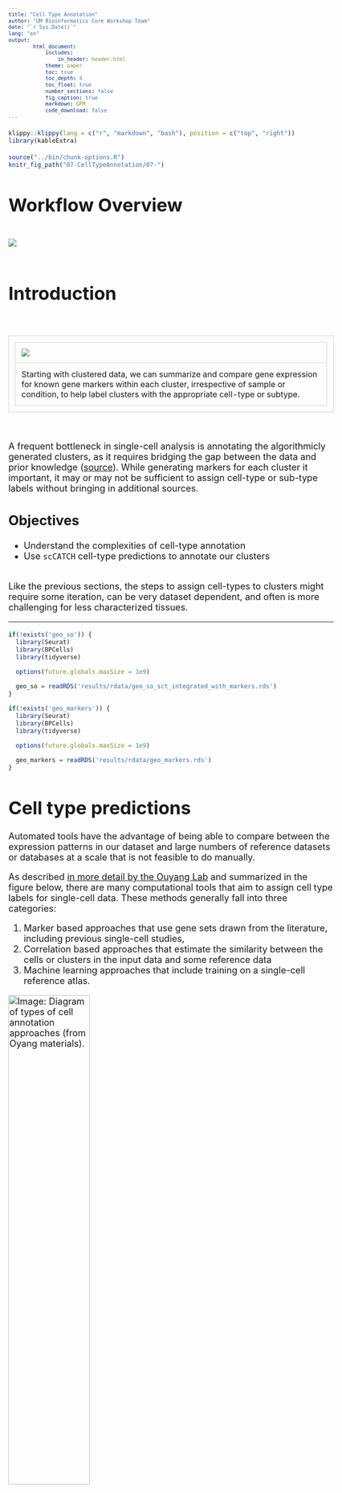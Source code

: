 ```yaml
---
title: "Cell Type Annotation"
author: "UM Bioinformatics Core Workshop Team"
date: "`r Sys.Date()`"
lang: "en"
output:
        html_document:
            includes:
                in_header: header.html
            theme: paper
            toc: true
            toc_depth: 4
            toc_float: true
            number_sections: false
            fig_caption: true
            markdown: GFM
            code_download: false
---
```


<style type="text/css">
body {
   font-size: 18px;
}

code.r{
  font-size: 12px;
}
pre {
  font-size: 12px
}

table.fig, th.fig, td.fig {
  border: 1px solid lightgray;
  border-collapse: collapse;
  padding: 12px;
}

.prepared_content {
  border-radius: 10px;
  padding: 5px 5px 5px 95px;
  background: #FFF8DC left 10px top 10px / 65px no-repeat;
}

.cooking_show {
  background-image: url("images/curriculum/cooking_show-1.png");
}
</style>

```r
klippy::klippy(lang = c("r", "markdown", "bash"), position = c("top", "right"))
library(kableExtra)
```

```r
source("../bin/chunk-options.R")
knitr_fig_path("07-CellTypeAnnotation/07-")
```

# Workflow Overview {.unlisted .unnumbered}

<br/>
![](images/wayfinder/07-CellTypeAnnos-Wayfinder.png)
<br/>
<br/>

# Introduction

<br/>
<table class='fig'><tr><td class='fig'>
![](images/graphical_abstracts/07-CellTypeAnnos-Abstract.png)
</td></tr><tr><tr class='fig'><td class='fig'>Starting with clustered data, we can summarize and compare gene expression for known gene markers within each cluster, irrespective of sample or condition, to help label clusters with the appropriate cell-type or subtype.
</td></tr>
</table>
<br/>

A frequent bottleneck in single-cell analysis is annotating the algorithmicly generated clusters, as it requires bridging the gap between the data and prior knowledge ([source](https://bioconductor.org/books/3.15/OSCA.basic/cell-type-annotation.html)). While generating markers for each cluster it important, it may or may not be sufficient to assign cell-type or sub-type labels without bringing in additional sources. 
<br/>

## Objectives

-  Understand the complexities of cell-type annotation    
-  Use `scCATCH` cell-type predictions to annotate our clusters   

<br/>
Like the previous sections, the steps to assign cell-types to clusters might require some iteration, can be very dataset dependent, and often is more challenging for less characterized tissues. 
<br/>

----

```r
if(!exists('geo_so')) {
  library(Seurat)
  library(BPCells)
  library(tidyverse)

  options(future.globals.maxSize = 1e9)

  geo_so = readRDS('results/rdata/geo_so_sct_integrated_with_markers.rds')
}

if(!exists('geo_markers')) {
  library(Seurat)
  library(BPCells)
  library(tidyverse)

  options(future.globals.maxSize = 1e9)

  geo_markers = readRDS('results/rdata/geo_markers.rds')
}
```

# Cell type predictions

Automated tools have the advantage of being able to compare between the expression patterns in our dataset and large numbers of reference datasets or databases at a scale that is not feasible to do manually.

As described [in more detail by the Ouyang Lab](https://ouyanglab.com/singlecell/clust.html#annotating-clusters) and summarized in the figure below, there are many computational tools that aim to assign cell type labels for single-cell data. These methods generally fall into three categories: 

1. Marker based approaches that use gene sets drawn from the literature, including previous single-cell studies, 
2. Correlation based approaches that estimate the similarity between the cells or clusters in the input data and some reference data
3. Machine learning approaches that include training on a single-cell reference atlas. 

![Image: Diagram of types of cell annotation approaches (from Oyang materials).](./images/curriculum/07-CellTypeAnnotation/Ouyang_clust-celltype.png){height=50%}     
<br/>

However, across any of these approaches the quality of the reference data (and reliability of the authors labels) and relevancy to your specific tissue/experiment (and the resolution of your biological question) is crucial. Additionally, it's important to consider that rare or novel cell populations may not be present or well-characterized in available references and that even after filtering, some clusters might correspond to stressed or dying cells and not a particular cell-type or subtype. Therefore, any prediction should be reviewed and considered in the context both marker gene expression for the dataset and knowledge of the biological system and broader literature. 

Some tools and references are available solely or primarily for human tissues (and not mouse or rat), particular for tissues other than PBMCs and the brain. For human data, if a relevant reference is available for your experiment, we would recommend trying [Azimuth (created by authors of Seurat)](https://azimuth.hubmapconsortium.org/). [10x has a tutorial](https://www.10xgenomics.com/analysis-guides/automated-cell-type-annotation-from-r-to-loupe-using-louper) that includes example of using Azimuth, including a feature of the tool that allows for first pass of cell-type assignment of more common cell-types followed by identifying rarer populations. 

<details>
    <summary>*Additional automated annotation resources*</summary>
    Automated cell-type annotation is an active area of research and development and many other tools and resources are available, including [OSCA's demonstration of the SingleR method](https://bioconductor.org/books/3.15/OSCA.basic/cell-type-annotation.html), a [Tutorial by Clarke et al. for cell-type annotations](https://pubmed.ncbi.nlm.nih.gov/34031612/), and an [entire chapter of the SC best practices book](https://www.sc-best-practices.org/cellular_structure/annotation.html#automated-annotation).
</details>
<br>

# Using scCATCH

A tool we often use for both mouse and human data cell-type predictions is called [scCATCH](https://github.com/ZJUFanLab/scCATCH/wiki) which, per the author's description in [Shao et al (2020)](https://www.ncbi.nlm.nih.gov/pmc/articles/PMC7031312/), annotates cell-types using a "tissue-specific cellular taxonomy reference database (CellMatch) and [an] evidence-based scoring (ES) protocol". The CellMatch reference is compiled from CellMarker ([Zhang et al., 2019b](https://www.cell.com/servlet/linkout?suffix=e_1_5_1_2_33_2&dbid=8&doi=10.1016/j.isci.2020.100882&key=30289549&cf=)), MCA ([Han et al., 2018](https://www.cell.com/servlet/linkout?suffix=e_1_5_1_2_10_2&dbid=8&doi=10.1016/j.isci.2020.100882&key=29775597&cf=)), CancerSEA ([Yuan et al., 2019](https://www.cell.com/servlet/linkout?suffix=e_1_5_1_2_29_2&dbid=8&doi=10.1016/j.isci.2020.100882&key=30329142&cf=)), and the [CD Marker Handbook](https://www.abcam.com/primary-antibodies/human-cd-antigen-guide) and PMIDs for relevant literature are reported in the prediction results. 

<!-- consider adding [scType](https://cran.r-project.org/web/packages/scCATCH/vignettes/tutorial.html) as an alternative -->

![Image: scCATCH summary from Shao et al (2020).](./images/curriculum/07-CellTypeAnnotation/scCATCH-paper-VizAbstract.jpeg){height=60%}   
<br/>

First, we need to load the scCATCH library. Then, we'll double check that we are using the expected resolution cluster results (this is particularly important if we generated multiple resolutions in our clustering steps), before creating a new object from our `counts` data with `createscCATCH()` and adding our marker genes to the scCATCCH object.

To increase the speed and accuracy of our predictions, we'll create query of relevant tissues (which requires some prior knowledge of the experiment and using the [scCATCH wiki](https://github.com/ZJUFanLab/scCATCH/wiki){target='_blank'} to select tissues from the species) before we run the tool:

```r
# =========================================================================
# Cell Type Annotation
# =========================================================================

# Load scCATCH
library(scCATCH)

# check that cell identities are set to expected resolution 
all(Idents(geo_so) == geo_so$integrated.sct.rpca.clusters)

```

```r
# -------------------------------------------------------------------------
# Annotate clusters using scCATCH

# create scCATCH object, using count data
geo_catch = createscCATCH(data = geo_so@assays$SCT@counts, cluster = as.character(Idents(geo_so)))

# add marker genes to use for predictions
geo_catch@markergene = geo_markers
```

```r
# -------------------------------------------------------------------------
# specify tissues/cell-types from the scCATCH reference
tissues_of_interest = c('Blood', 'Peripheral Blood', 'Muscle', 'Skeletal muscle', 'Epidermis', 'Skin')
species_tissue_mask = cellmatch$species == 'Mouse' & cellmatch$tissue %in% tissues_of_interest
geo_catch@marker = cellmatch[species_tissue_mask, ]
```

```r
# -------------------------------------------------------------------------
# run scCATCH to generate predictions
geo_catch = findcelltype(geo_catch)

# look at the predictions
View(head(geo_catch@celltype))
```


```r
# -------------------------------------------------------------------------
# cleanup predictions
sc_pred_tbl = geo_catch@celltype %>% 
  select(cluster, cell_type, celltype_score) %>%
  rename(cell_type_prediction = cell_type)
sc_pred_tbl
```

```r
sc_pred_tbl = geo_catch@celltype %>% 
  select(cluster, cell_type, celltype_score) %>%
  rename(cell_type_prediction = cell_type)

sc_pred_tbl %>%
  kable("html") %>%
  kable_styling(font_size = 12,
                bootstrap_options='condensed',
                html_font = '"Arial Narrow", arial, helvetica, sans-serif') %>%
  scroll_box(height='100%', width='1000px')
```


When we look at our results we can see the cell type score, which gives us an idea of the confidence of that prediction. Not shown here but the full `celltype` table also includes marker genes and PMIDs for relevant literature for each prediction.

In our experience, these kinds of results often help guide cluster annotation but scores can vary and the predictions may need to be revised based on researcher's knowledge of the biological system. As these cell-types correspond to the cell-types and subtypes we'd expect to be present in these data and most of the prediction scores are quite high, we can reasonably use these results to help annotate our clusters with some minor adjustments. 

To revise the cluster annotation from those predicted by scCATCH, it can be helpful to output a table that can be edited in excel or a text editor.
```r
# -------------------------------------------------------------------------
# Write scCATCH predictions to file
write_csv(sc_pred_tbl, file = 'results/tables/scCATCH_cluster_predictions.csv')
```

# Known cell-type markers

To confirm and/or refine the scCATCH predictions, we'll spot check some known markers for immune populations. Then we'll look look at some other key marker genes from some other relevant resources like [Chen et al (2021)](https://www.nature.com/articles/s41467-021-27563-3), [Buechler et al (2021)](https://www.nature.com/articles/s41586-021-03549-5) [Roman (2023)](https://pmc.ncbi.nlm.nih.gov/articles/PMC10296409/#sec3-biomolecules-13-00945 ),  [Li et al (2022)](https://bmcbioinformatics.biomedcentral.com/articles/10.1186/s12859-022-04817-5/figures/2) and [Nestorowa et al (2016)](https://ashpublications.org/blood/article/128/8/e20/35749/A-single-cell-resolution-map-of-mouse) to see if other modifications should be made to the scCATCH predictions:

## Immune marker genes

```r
# -------------------------------------------------------------------------
# Create a **named list** of immune cells and associated gene markers

immune_markers = list(
  'Inflam. Macrophage' = c('Cd14', 'Cxcl2'),
  'Platelet' = c('Pf4'),
  'Mast cells' = c('Gata2', 'Kit'),
  'NK cells' = c('Nkg7', 'Klrd1'),
  'B-cell'= c( 'Ly6d', 'Cd19', 'Cd79b', 'Ms4a1'),
  'T-cell' = c( 'Cd3d','Cd3e','Cd3g')
  ) 
immune_markers
```


```r
# -------------------------------------------------------------------------
# Make a dot plot of immune markers to refine cluster identification
# Since this dot plot is based on known markers instead of empirical markers,
# we'll cue that by using red instead of the default blue. 
immune_markers_plot_basic = DotPlot(geo_so,
                              features = immune_markers,
                              assay = 'SCT',
                              cols = c("lightgrey", "darkred"))

immune_markers_plot_basic
```

Dot plots show the gene expression patterns across clusters. This plot
also groups the genes by their immune cell categories. It's very nice - but the 
genes symbols (bottom) are overlapping and hard to read. Also the immune cell 
categories (top) are truncated. Since this is a ggplot object, we can adjust it
to create a better plot:

```r
# -------------------------------------------------------------------------
# Start with the plot above but reduce the font size and rotate the gene labels 

immune_markers_plot_better = immune_markers_plot_basic + 
  theme(text=element_text(size=10),
        axis.text.x = element_text(angle = 45, vjust = 0.5))

immune_markers_plot_better
```

More readable than before - but with a few more ggplot functions, we can make 
it even better:

- [coord_flip()](https://ggplot2.tidyverse.org/reference/coord_flip.html){target='_blank'} rotates the plot
- [facet_grid()](https://ggplot2.tidyverse.org/reference/facet_grid.html){target='_blank'} adds space between the cell types
- [theme()](https://ggplot2.tidyverse.org/reference/theme.html){target='_blank'} paramaters makes the cell type labels horizontal and to right the gene symbols


```r
# -------------------------------------------------------------------------
# Continuing adjustments to plot above

immune_markers_plot_best = immune_markers_plot_better +
  coord_flip() +
  facet_grid(rows = vars(feature.groups),
             scales = 'free',
             space = 'free',
             switch ='y') +
  theme(strip.placement = 'outside',
        strip.text.y.left = element_text(angle = 0))
immune_markers_plot_best
```

```r
# -------------------------------------------------------------------------
# save dot plot to file

ggsave(filename = 'results/figures/immune_markers_sct_dot_plot.png', 
       plot = immune_markers_plot_best,
       width = 10, height = 5, units = 'in')
```

## Other marker genes

For immune markers (above) we created a **named list** of cell types and gene 
markers. Here's another way to create a named list by building it from a
table. It's a few more steps, but it's a handy alternative and can sometimes
make the data clearer.

```r
# -------------------------------------------------------------------------
# Create lists of other cells and associated gene markers

other_markers_string = "
cell_type      | gene_markers         | comment
Pericyte       | Acan, Sox9           | 
SMC            | Acta2, Myh11         | mesenchymal smooth-muscle cell/mesenchymal lineage
Keratinocytes  | Thy1, Dlk1           | fibro progenitors
Myofibroblasts | Tmem100, Cd34, Ly6c1 | hematopoetic stem/activated fibroblast
Fibroblast     | Dpt, Fn1, Col3a1     | activated fib
Endothelial    | Pecam1, Cd38         | from wound healing; Pecam1 also exp in endothelial
HSC            | Ltb, Cd74            | less well defined/conflicting definitions
Erythroid      | Hba-a1               |
"
other_marker_tbl = read_delim(other_markers_string,
                              delim="|",
                              trim_ws=TRUE,
                              show_col_types = FALSE)
other_marker_tbl
```

```r
# -------------------------------------------------------------------------
# Make marker tibble into named list

# Split comma seperated gene symbols into actual lists
other_marker_tbl$gene_markers = str_split(other_marker_tbl$gene_markers, ",")

# Remove any stray whitespace before/after gene symbol
other_marker_tbl$gene_markers = lapply(other_marker_tbl$gene_markers, str_trim)

# Make a named list of cell_type -> marker gene symmbols
other_markers = setNames(other_marker_tbl$gene_markers, other_marker_tbl$cell_type)

other_markers
```

```r
# -------------------------------------------------------------------------
# Plot known cell-type markers

other_markers_dot_plot_basic = DotPlot(geo_so, 
                                       features = other_markers,
                                       assay = 'SCT',
                                       cols = c("lightgrey", "darkred")) +
  theme(text=element_text(size=10), axis.text.x = element_text(angle = 45, vjust = 0.5))
other_markers_dot_plot_basic
```

```r
# -------------------------------------------------------------------------
# Enhance plot aesthetics as we did above

other_markers_dot_plot = other_markers_dot_plot_basic + 
  theme(text=element_text(size=10),
        axis.text.x = element_text(angle = 45, vjust = 0.5)) +
  coord_flip() +
  facet_grid(rows = vars(feature.groups),
             scales = 'free',
             space = 'free',
             switch ='y') +
  theme(strip.placement = 'outside',
        strip.text.y.left = element_text(angle = 0))
other_markers_dot_plot
```

```r
# -------------------------------------------------------------------------
# Save other markers dot plot to file
ggsave(filename = 'results/figures/other_markers_sct_dot_plot.png', 
       plot = other_markers_dot_plot, width = 12, height = 5, units = 'in')
```

In the first plot, B-cell and T-cell markers seem to line up with the predictions and are limited to single clusters. However, macrophage and dendrocyte markers match to multiple clusters including some annotated with different cell types, so we can consider modifying those cluster labels. 


From the other marker genes, the patterns are less clear so we may want to test other clustering parameters and discuss the results with a researcher familiar with the expected cell types. However, we can notice some patterns that we can use to refine our cluster annotations. 

## Markers from source paper 

<details>
    <summary>*Plotting the expression of genes of interest from Sorkin, Huber et al*</summary>
    Often we have prior information about what cell types are expected in our samples and key marker genes for those populations. This can be an important part of evaluating our clusters, since if genes that are known markers for a specific cell type are found in too many or too few clusters as that can suggest that re-clustering is needed or that some of the clusters should be manually combined before annotating. We can create lists of markers used in figures from the [original paper](https://www.ncbi.nlm.nih.gov/pmc/articles/PMC7002453/Fig1){target='_blank'} before using the same `DotPlot()` function to visualize the expression level and frequency of these genes in our current clusters:

```r
# -------------------------------------------------------------------------
# Create lists of genes from paper
# https://pmc.ncbi.nlm.nih.gov/articles/PMC7002453/#Fig1
fig1g_markers = c('Cxcl1', 'Cxcl2', 'Ccl2', 'Ccl3', 'Ccl4', 'Il1b', 'Il6', 'Tnf', 'Tgfb1', 'Tgfb2', 'Tgfb3', 'Cxcl5')
fig1h_markers = c('Cxcr2', 'Csf1r', 'Csf3r', 'Tgfbr1', 'Tgfbr3', 'Il1r1', 'Il6ra', 'Lifr', 'Tgfbr2')

# It's diligent to verify genes from paper were measured in the data.
markers_from_paper = unique(c(fig1g_markers, fig1h_markers))
measured_genes = Features(geo_so[["SCT"]])

# If everything worked, missing markers *should be* empty. If it's not empty, we
# could examine the marker symbols to see if we mistyped a symbol or if the
# marker was named something other than the canonical gene symbol in the paper.
missing_markers = setdiff(markers_from_paper, measured_genes)
cat(paste0(length(missing_markers),
            ' gene(s) were listed as markers but not found in the data. Excerpt below:'))
head(missing_markers)
```

```r
# -------------------------------------------------------------------------
# create DotPlots for genes from paper
fig1g_sct_dot_plot = DotPlot(geo_so,
                             features = fig1g_markers,
                             assay = 'SCT',
                             cols = c("lightgrey", "darkred"))

fig1h_sct_dot_plot = DotPlot(geo_so,
                             features = fig1h_markers,
                             assay = 'SCT',
                             cols = c("lightgrey", "darkred"))

fig1g_sct_dot_plot
fig1h_sct_dot_plot
```

```r
# -------------------------------------------------------------------------
# save plots to file
ggsave(filename = 'results/figures/markers_fig1g_sct_dot_plot.png', 
       plot = fig1g_sct_dot_plot, width = 8, height = 6, units = 'in')
ggsave(filename = 'results/figures/markers_fig1h_sct_dot_plot.png', 
       plot = fig1h_sct_dot_plot, width = 8, height = 6, units = 'in')
```

For known marker genes, it's important to note that since scRNA-seq is only measuring transcriptional signals that markers at the protein level (e.g used for approaches like FACS) may be less effective. An alternative or complement to using marker genes could be methods like using gene set enrichment (GSEA) [as demonstrated in the OSCA book](https://bioconductor.org/books/3.15/OSCA.basic/cell-type-annotation.html#computing-gene-set-activities) to aid in annotations. However, the book ["Best practices for single-cell analysis across modalities" by Heumos, Schaar, Lance, et al. ](https://www.sc-best-practices.org/cellular_structure/annotation.html) points out that "it is often useful to work together with experts ... [like a] biologist who has more extensive knowledge of the tissue, the biology, the expected cell types and markers etc.". In our experience, we find that experience and knowledge of the researchers we work with is invaluable. 

</details>
<br>


# Refine and label clusters

Next, we'll use a revised version of the cell type predictions from a file that we prepared by refining the scCATCH predictions. How is a table like this created?

<br/>
![](images/curriculum/07-CellTypeAnnotation/RefiningCellTypeAnnos_altLayout.png)
<br/>

Note: To add the cell-type labels to our Seurat object to replace our clusters' numerical identities, we will create a new metadata object to join in the cell type labels. However this will destroy the row names, which will cause a problem in Seurat so we have to add them back.

::: {.prepared_content .cooking_show data-latex="{cooking_show}"}
**Load a pre-prepared file:**

```r
# -------------------------------------------------------------------------
# Load the revised annotations from prepared file
celltype_annos = read_csv('inputs/prepared_data/revised_cluster_annotations.csv') %>%
  mutate(cluster=factor(cluster))
head(celltype_annos)
```

:::

```r
# -------------------------------------------------------------------------
# Merge cell types in but as a new table to slide into @meta.data
copy_metadata = geo_so@meta.data
new_metadata = copy_metadata %>% 
  left_join(celltype_annos, by = c('integrated.sct.rpca.clusters' = 'cluster'))
#  We are implicitly relying on the same row order!
rownames(new_metadata) = rownames(geo_so@meta.data)

# Replace the meta.data
geo_so@meta.data = new_metadata 

View(head(geo_so@meta.data))

```

```r
celltype_annos = read_csv('inputs/prepared_data/revised_cluster_annotations.csv') %>%
  mutate(cluster=factor(cluster))

# copy metadata (and clean up if needed)
copy_metadata = geo_so@meta.data
copy_metadata = copy_metadata[, 1:11]

# Merge cell types in but as a new table to slide into @meta.data
new_metadata = copy_metadata %>% 
  dplyr::left_join(celltype_annos, 
                   by = c('integrated.sct.rpca.clusters' = 'cluster'))
rownames(new_metadata) = rownames(geo_so@meta.data) #  We are implicitly relying on the same row order!

# Replace the meta.data
geo_so@meta.data = new_metadata 

head(geo_so@meta.data) %>%
  kable("html") %>%
  kable_styling(font_size=12,
                bootstrap_options='condensed',
                html_font = '"Arial Narrow", arial, helvetica, sans-serif') %>%
  scroll_box(height='100%', width='1000px')
```

<br/>
**Checkpoint** : Has the metadata for your `geo_so` object been updated?
<br/>

## Visualise annotated clusters

Lastly, we can generate a revised UMAP plot with our descriptive cluster labels by using our updated Seurat object and providing the new `cell_type` label for the `group.by` argument:

```r
# -------------------------------------------------------------------------
# Make a labeled UMAP plot of clusters
annos_umap_plot = 
  DimPlot(geo_so, group.by = 'cell_type', label = TRUE, reduction = 'umap.integrated.sct.rpca')
annos_umap_plot

ggsave(filename = 'results/figures/umap_integrated_annotated.png', 
       plot =  annos_umap_plot,
       width = 8, height = 6, units = 'in')
```

```r
# -------------------------------------------------------------------------
# Repeat, splitting by day
annos_umap_condition_plot = 
  DimPlot(geo_so,
          group.by = 'cell_type',
          split.by = 'time',
          label = FALSE,
          reduction = 'umap.integrated.sct.rpca')
annos_umap_condition_plot

ggsave(filename = 'results/figures/umap_integrated_annotated_byCondition.png', 
       plot = annos_umap_condition_plot,
       width = 14, height = 5, units = 'in')

```

It can also be helpful to compare our annotated UMAP to the original clustering results:

```r
org_umap_plot = 
  DimPlot(geo_so, group.by = 'integrated.sct.rpca.clusters', label = TRUE, reduction = 'umap.integrated.sct.rpca')

org_umap_plot + annos_umap_plot
```
<br/>
<!-- Add comment on what to observe from the comparison?? -->

<details>
<summary>**Why didn't we just use the original scCATCH labels? (with code)**</summary>
<!-- Update to add the scCATCH labels as they were and generate labeled UMAP -->

Predictive tools can be useful but the labels produced may not match the level of specificity that's relevant to *your* biological question or use the same labels for clusters that don't seems to share similar expression programs 
```r
# -------------------------------------------------------------------------
# optional code to create UMAP with initial scCATCH labels
catch_umap_plot = 
  DimPlot(geo_so, group.by = 'cell_type_prediction', label = TRUE, reduction = 'umap.integrated.sct.rpca')

ggsave(filename = 'results/figures/umap_integrated_scCatch-only.png',
       plot = catch_umap_plot,
       width = 8, height = 6, units = 'in')

# show scCATCH labels compared to original clustering results
org_umap_plot + catch_umap_plot
```
```r
# -------------------------------------------------------------------------
# Remove the plot variables from the environment to manage memory
rm(catch_umap_plot) 
gc()
```
</details>
<br>
<br/>

---

<!-- to add - number of cells per cluster and condition/replicate after annotation ?--->

# Save our progress

```r
# -------------------------------------------------------------------------
# Discard all ggplot objects currently in environment
# (Ok since we saved the plots as we went along)
rm(list=names(which(unlist(eapply(.GlobalEnv, is.ggplot))))); 
gc()

```

We'll save the scCATCH object and our updated Seurat object with cell type annotations.

```r
if(!file.exists('results/rdata/geo_so_sct_integrated_with_catch.rds')) {
  saveRDS(geo_so, file = 'results/rdata/geo_so_sct_integrated_with_annos.rds')
}

if(!file.exists('results/rdata/geo_catch.rds')) {
  saveRDS(geo_catch, file = 'results/rdata/geo_catch.rds')
}
```


```r
# -------------------------------------------------------------------------
# Save Seurat object and annotations
saveRDS(geo_so, file = 'results/rdata/geo_so_sct_integrated_with_annos.rds')
saveRDS(geo_catch, file = 'results/rdata/geo_catch.rds')
```

<br/>
<br/>

# Summary

<br/>
<table class='fig'><tr><td class='fig'>
![](images/graphical_abstracts/07-CellTypeAnnos-Abstract.png)
</td></tr><tr><tr class='fig'><td class='fig'>Starting with clustered data, we can summarize and compare gene expression for known gene markers within each cluster, irrespective of sample or condition, to help label clusters with the appropriate cell-type or subtype.
</td></tr>
</table>
<br/>

In this section we:  
   
- Used `scCATCH` to generate predicted cell-type annotations for our initial clusters    
- Plotted the expression per cluster of known markers to confirm and refine the predictions   
- Finalized cell type labels for our clusters     


Next steps: Differential Expression

----

These materials have been adapted and extended from materials listed above. These are open access materials distributed under the terms of the [Creative Commons Attribution license (CC BY 4.0)](http://creativecommons.org/licenses/by/4.0/), which permits unrestricted use, distribution, and reproduction in any medium, provided the original author and source are credited.

<br/>
<br/>
<hr/>
| [Previous lesson](06-MarkerVisualization.html) | [Top of this lesson](#top) | [Next lesson](08-DifferentialExpression.html) |
| :--- | :----: | ---: |

